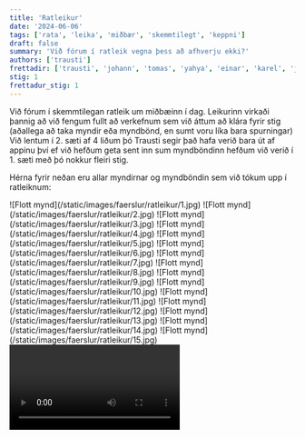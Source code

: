 ```yaml
---
title: 'Ratleikur'
date: '2024-06-06'
tags: ['rata', 'leika', 'miðbær', 'skemmtilegt', 'keppni']
draft: false
summary: 'Við fórum í ratleik vegna þess að afhverju ekki?'
authors: ['trausti']
frettadir: ['trausti', 'johann', 'tomas', 'yahya', 'einar', 'karel', 'jon']
stig: 1
frettadur_stig: 1
---
```



Við fórum í skemmtilegan ratleik um miðbæinn í dag.
Leikurinn virkaði þannig að við fengum fullt að verkefnum sem við áttum að klára
fyrir stig (aðallega að taka myndir eða myndbönd, en sumt voru líka bara spurningar)
Við lentum í 2. sæti af 4 liðum þó Trausti segir það hafa verið bara út af appinu því 
ef við hefðum geta sent inn sum myndböndinn hefðum við verið í 1. sæti með þó nokkur fleiri stig.


Hérna fyrir neðan eru allar myndirnar og myndböndin sem við tókum upp í ratleiknum:


<Grid>
  <GridItem>
![Flott mynd](/static/images/faerslur/ratleikur/1.jpg)
  </GridItem>
  <GridItem>![Flott mynd](/static/images/faerslur/ratleikur/2.jpg)</GridItem>
  <GridItem>![Flott mynd](/static/images/faerslur/ratleikur/3.jpg)</GridItem>
  <GridItem>![Flott mynd](/static/images/faerslur/ratleikur/4.jpg)</GridItem>
  <GridItem>![Flott mynd](/static/images/faerslur/ratleikur/5.jpg)</GridItem>
  <GridItem>![Flott mynd](/static/images/faerslur/ratleikur/6.jpg)</GridItem>
  <GridItem>![Flott mynd](/static/images/faerslur/ratleikur/7.jpg)</GridItem>
  <GridItem>![Flott mynd](/static/images/faerslur/ratleikur/8.jpg)</GridItem>
  <GridItem>![Flott mynd](/static/images/faerslur/ratleikur/9.jpg)</GridItem>
  <GridItem>![Flott mynd](/static/images/faerslur/ratleikur/10.jpg)</GridItem>
  <GridItem>![Flott mynd](/static/images/faerslur/ratleikur/11.jpg)</GridItem>
  <GridItem>![Flott mynd](/static/images/faerslur/ratleikur/12.jpg)</GridItem>
  <GridItem>![Flott mynd](/static/images/faerslur/ratleikur/13.jpg)</GridItem>
  <GridItem>![Flott mynd](/static/images/faerslur/ratleikur/14.jpg)</GridItem>
  <GridItem>![Flott mynd](/static/images/faerslur/ratleikur/15.jpg)</GridItem>
</Grid>


<Video id="QaDSJaY0XIc" />


<Video id="A8AcI5Q2DiM" />


<Video id="u2osgo5mYg8" />


<Video id="_J75OKoCdDQ" />


<Video id="s8mJ2_CtlCo" />


<Video id="HyvUtP2vGKc" />


<Video id="B5SNkBYxx-4" />


<Video id="kCjDtcmCLzY" />


<Video id="fH3fAYawVkA" />


Hérna fyrir neðan er eitt lag sem einhver þýsk hjón sögðu okkur að syngja, en við föttuðum það að það hafði engan texta til að syngja.


<Video id="eJAlxsk0u8w" />


Þetta var mjög skemmtilegt og miklar þakkir til þeirra sem unnu í þessu og þeirra ókunnuga sem ákváðu að hjálpa okkur í leiknum okkar.